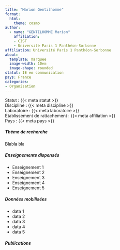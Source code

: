 ```yaml
---
title: "Marion Gentilhomme"
format:
  html:
    theme: cosmo
author: 
  - name: "GENTILHOMME Marion"
    affiliation:  
    - CIST 
    - Université Paris 1 Panthéon-Sorbonne
affiliation: Université Paris 1 Panthéon-Sorbonne
about:
  template: marquee
  image-width: 10em
  image-shape: rounded
statut: IE en communication
pays: France
categories: 
- Organisation
---
```



Statut : {{< meta statut >}}  
Discipline : {{< meta discipline >}}  
Laboratoire : {{< meta laboratoire >}}   
Etablissement de rattachement : {{< meta affiliation >}}   
Pays : {{< meta pays >}}  

:::{#id-name}
:::

#####  Thème de recherche

Blabla bla

:::{#id-name}

:::



#####  Enseignements dispensés
- Enseignement 1
- Enseignement 2
- Enseignement 3
- Enseignement 4
- Enseignement 5

#####  Données mobilisées
- data 1
- data 2
- data 3
- data 4
- data 5
  
#####  Publications

::: {#refs}

:::